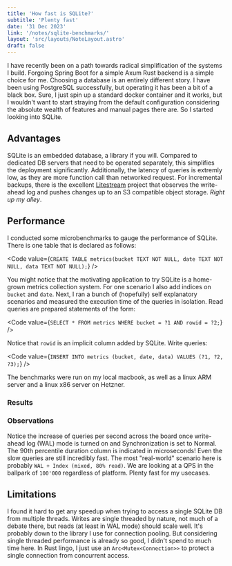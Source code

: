 ```yaml
---
title: 'How fast is SQLite?'
subtitle: 'Plenty fast'
date: '31 Dec 2023'
link: '/notes/sqlite-benchmarks/'
layout: 'src/layouts/NoteLayout.astro'
draft: false
---
```



<Title
	subtitle={frontmatter.subtitle}
	date={frontmatter.date}>
	{frontmatter.title}
</Title>

I have recently been on a path towards radical simplification of the systems I build. Forgoing
Spring Boot for a simple Axum Rust backend is a simple choice for me. Choosing a database is
an entirely different story. I have been using PostgreSQL successfully, but operating it has
been a bit of a black box. Sure, I just spin up a standard docker container and it works, but
I wouldn't want to start straying from the default configuration considering the absolute
wealth of features and manual pages there are. So I started looking into SQLite.

## Advantages

SQLite is an embedded database, a library if you will. Compared to dedicated DB servers that
need to be operated separately, this simplifies the deployment significantly. Additionally,
the latency of queries is extremly low, as they are more function call than networked request.
For incremental backups, there is the excellent [Litestream](https://litestream.io/)
project that observes the write-ahead log and pushes changes up to an S3 compatible object storage.
_Right up my alley_.

## Performance

I conducted some microbenchmarks to gauge the performance of SQLite. There is one table that
is declared as follows:

<Code
	value={`CREATE TABLE metrics(bucket TEXT NOT NULL, date TEXT NOT NULL, data TEXT NOT NULL);`}
/>

You might notice that the motivating application to try SQLite is a home-grown metrics
collection system. For one scenario I also add indices on `bucket` and `date`. Next,
I ran a bunch of (hopefully) self explanatory scenarios and measured the execution time of the
queries in isolation. Read queries are prepared statements of the form:

<Code value={`SELECT * FROM metrics WHERE bucket = ?1 AND rowid = ?2;`} />

Notice that `rowid` is an implicit column added by SQLite. Write queries:

<Code value={`INSERT INTO metrics (bucket, date, data) VALUES (?1, ?2, ?3);`} />

The benchmarks were run on my local macbook, as well as a linux ARM server and a linux x86
server on Hetzner.

### Results

<ResultsMac />
<ResultsArm />
<Resultsx86 />

### Observations

Notice the increase of queries per second across the board once write-ahead log (WAL) mode is
turned on and Synchronization is set to Normal. The 90th percentile duration column is
indicated in microseconds! Even the slow queries are still incredibly fast. The most
"real-world" scenario here is probably `WAL + Index (mixed, 80% read)`. We are looking at
a QPS in the ballpark of `100'000` regardless of platform. Plenty fast for my usecases.

## Limitations

I found it hard to get any speedup when trying to access a single SQLite DB from multiple
threads. Writes are single threaded by nature, not much of a debate there, but reads (at least
in WAL mode) should scale well. It's probably down to the library I use for connection
pooling. But considering single threaded performance is already so good, I didn't spend to
much time here. In Rust lingo, I just use an `Arc<Mutex<Connection>>` to protect
a single connection from concurrent access.
